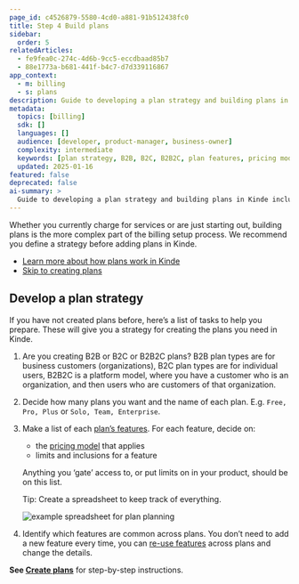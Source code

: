 ```yaml
---
page_id: c4526879-5580-4cd0-a881-91b512438fc0
title: Step 4 Build plans
sidebar:
  order: 5
relatedArticles:
  - fe9fea0c-274c-4d6b-9cc5-eccdbaad85b7
  - 88e1773a-b681-441f-b4c7-d7d339116867
app_context: 
  - m: billing
  - s: plans
description: Guide to developing a plan strategy and building plans in Kinde including B2B/B2C considerations, feature planning, and pricing models.
metadata:
  topics: [billing]
  sdk: []
  languages: []
  audience: [developer, product-manager, business-owner]
  complexity: intermediate
  keywords: [plan strategy, B2B, B2C, B2B2C, plan features, pricing models, plan limits, feature planning]
  updated: 2025-01-16
featured: false
deprecated: false
ai-summary: >
  Guide to developing a plan strategy and building plans in Kinde including B2B/B2C considerations and feature planning.
---
```


Whether you currently charge for services or are just starting out, building plans is the more complex part of the billing setup process. We recommend you define a strategy before adding plans in Kinde.

- [Learn more about how plans work in Kinde](/billing/manage-plans/about-plans/)
- [Skip to creating plans](/billing/manage-plans/create-plans)

## Develop a plan strategy

If you have not created plans before, here’s a list of tasks to help you prepare. These will give you a strategy for creating the plans you need in Kinde.

1. Are you creating B2B or B2C or B2B2C plans? B2B plan types are for business customers (organizations), B2C plan types are for individual users, B2B2C is a platform model, where you have a customer who is an organization, and then users who are customers of that organization. 
2. Decide how many plans you want and the name of each plan. E.g. `Free, Pro, Plus` or `Solo, Team, Enterprise`.
3. Make a list of each [plan’s features](/billing/manage-plans/create-plans). For each feature, decide on:
    - the [pricing model](/billing/pricing/pricing-models/) that applies
    - limits and inclusions for a feature
    
    Anything you ‘gate’ access to, or put limits on in your product, should be on this list.
    
    Tip: Create a spreadsheet to keep track of everything.

    ![example spreadsheet for plan planning](https://imagedelivery.net/skPPZTHzSlcslvHjesZQcQ/401ff633-c6c8-45ba-9502-1a29274b4400/public)
    
4. Identify which features are common across plans. You don’t need to add a new feature every time, you can [re-use features](/billing/manage-plans/about-plans/) across plans and change the details.

**See [Create plans](/billing/manage-plans/create-plans)** for step-by-step instructions.
